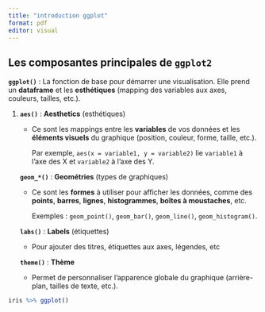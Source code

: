```yaml
---
title: "introduction ggplot"
format: pdf
editor: visual
---
```


## **Les composantes principales de `ggplot2`**

**`ggplot()`** : La fonction de base pour démarrer une visualisation. Elle prend un **dataframe** et les **esthétiques** (mapping des variables aux axes, couleurs, tailles, etc.).

1.  **`aes()`** : **Aesthetics** (esthétiques)

    -   Ce sont les mappings entre les **variables** de vos données et les **éléments visuels** du graphique (position, couleur, forme, taille, etc.).

        Par exemple, `aes(x = variable1, y = variable2)` lie `variable1` à l'axe des X et `variable2` à l'axe des Y.

    **`geom_*()`** : **Geométries** (types de graphiques)

    -   Ce sont les **formes** à utiliser pour afficher les données, comme des **points**, **barres**, **lignes**, **histogrammes**, **boîtes à moustaches**, etc.

        Exemples : `geom_point()`, `geom_bar()`, `geom_line()`, `geom_histogram()`.

    **`labs()`** : **Labels** (étiquettes)

    -   Pour ajouter des titres, étiquettes aux axes, légendes, etc

    **`theme()`** : **Thème**

    -   Permet de personnaliser l'apparence globale du graphique (arrière-plan, tailles de texte, etc.).

```r
iris %>% ggplot()
```
